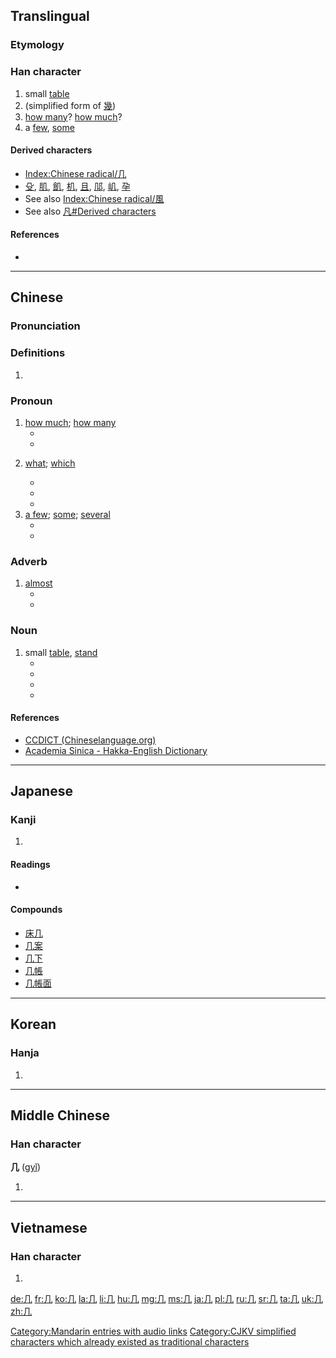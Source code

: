 <!--{{also|幾}} (different character in Japan)-->
{{also|凡|凢|儿|幾}}
==Translingual==
{{stroke order|type=animate}}

===Etymology===
{{liushu|p}}

{{Han etyl}}

===Han character===
{{Han char|rn=16|rad=几|as=00|sn=2|four=7721<sub>0</sub>|canj=竹弓 (HN)}}

# small [[table]]
# (simplified form of [[幾]])
# [[how many]]? [[how much]]?
# a [[few]], [[some]]

====Derived characters====
* [[Index:Chinese radical/几]]
* [[殳]], [[肌]], [[飢]], [[机]], [[且]], [[䢳]], [[㞦]], [[孕]]
* See also [[Index:Chinese radical/風]]
* See also [[凡#Derived characters]]

====References====
* {{Han ref|kx=0133.570|dkj=01737|dj=0299.080|hdz=10275.190|uh=51E0|ud=20960|bh=A44C|bd=42060}}

----

==Chinese==
{{zh-hanzi-box|[[几]]|[[幾]]}}

===Pronunciation===
{{zh-pron
|m=jī,jǐ
|c=gei1,gei2
|h=pfs=ki, kí;gd=i<sup>1</sup> [Meixian], zi<sup>3</sup> [Hailu];hpy=
|mn=kí
|w=
|mc=
|oc=
|ma=zh-jǐ.ogg
|cat=
}}

===Definitions===
{{zh-pos}}

# {{defn|Han|sort=几00}}

===Pronoun===
{{cmn-pronoun|s|sim=几|tra=幾|pin=jǐ}}

# [[how much]]; [[how many]]
#* {{zh-usex|你 要 几 瓶？|'''How many''' bottles do you want?|link=y}}
#* {{zh-usex|你 会 说 几 种 语言？|'''How many''' languages do you speak ?|link=y}}
# {{context|of number, time, date|lang=cmn}} [[what]]; [[which]]
#* {{zh-usex|几 点钟 了？|'''What''' time is it?|link=y}}
#* {{zh-usex|今天 几 号？|'''What's''' the date today?|link=y}}
#* {{zh-usex|你 几 号？|'''What's''' your number?|link=y}}
# [[a few]]; [[some]]; [[several]]
#* {{zh-usex|我 边 等 边 浏览 几 本 杂志。|I browsed through '''some''' magazines while I waited.|link=y}}
#* {{zh-usex|几 天 后 他 将 回来。|He will is back in a '''few''' day.|link=y}}

===Adverb===
{{cmn-adv|s|sim=几|tra=幾|pin=jī}}

# [[almost]]
#* {{zh-usex|我 被 烟 呛 得 几 窒息。|I was '''almost''' choked by the smoke.|link=y}}
#* {{zh-usex|几 没 有 人 相信 他 病 了。|'''Almost''' no one believed that he was sick.|link=y}}

===Noun===
{{cmn-adv|s|sim=几|pin=jī}}

# small [[table]], [[stand]]
#* {{zh-usex|条几|long narrow table|link=y}}
#* {{zh-usex|几案|long table|link=y}}
#* {{zh-usex|香几|incense stand|link=y}}
#* {{zh-usex|明窗净几|bright and clean|link=y}}

[[Category:Mandarin entries with audio links]]

====References====
*[http://www.chineselanguage.org/dictionaries/?mode=view&module=chardict&query=%E5%87%A0 CCDICT (Chineselanguage.org)]
*[http://minhakka.ling.sinica.edu.tw/bkg/hakyin/search.php?DETAIL=1&LIMIT=id=13130&dbname=su_tian_1&graph=2 Academia Sinica - Hakka-English Dictionary]

----

==Japanese==

===Kanji===
{{ja-kanji|grade=|rs=几00}}

# {{defn|lang=ja|sort=几00}}

====Readings====
* {{ja-readings|on=[[き]] ([[ki]])|kun=[[つくえ]] ([[tsukue]])}}

====Compounds====
* [[床几]]
* [[几案]]
* [[几下]]
* [[几帳]]
* [[几帳面]]

----

==Korean==

===Hanja===
{{ko-hanja|hangeul=궤|rv=gwe|mr=kwe}}

# {{defn|lang=ko|sort=几00}}

----

==Middle Chinese==

===Han character===
'''几''' ([[gyǐ]])

# {{defn|lang=ltc|sort=几00}}

----

==Vietnamese==

===Han character===
{{vi-hantu|[[kỉ]]|rs=几00}}

# {{defn|lang=vi|sort=几00}}

[[Category:CJKV radicals| ]]
[[Category:CJKV simplified characters which already existed as traditional characters]]

[[de:几]]
[[fr:几]]
[[ko:几]]
[[la:几]]
[[li:几]]
[[hu:几]]
[[mg:几]]
[[ms:几]]
[[ja:几]]
[[pl:几]]
[[ru:几]]
[[sr:几]]
[[ta:几]]
[[uk:几]]
[[zh:几]]